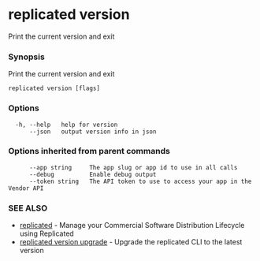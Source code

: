 # replicated version

Print the current version and exit

### Synopsis

Print the current version and exit

```
replicated version [flags]
```

### Options

```
  -h, --help   help for version
      --json   output version info in json
```

### Options inherited from parent commands

```
      --app string     The app slug or app id to use in all calls
      --debug          Enable debug output
      --token string   The API token to use to access your app in the Vendor API
```

### SEE ALSO

* [replicated](replicated)	 - Manage your Commercial Software Distribution Lifecycle using Replicated
* [replicated version upgrade](replicated-cli-version-upgrade)	 - Upgrade the replicated CLI to the latest version

